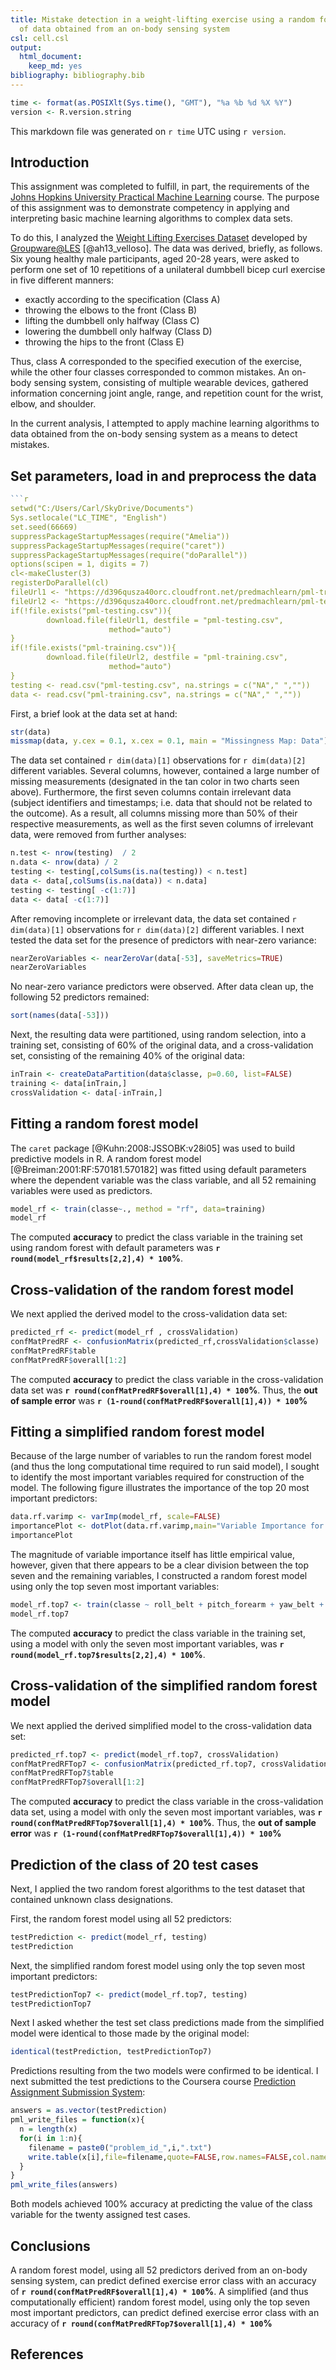 ```yaml
---
title: Mistake detection in a weight-lifting exercise using a random forest analysis
  of data obtained from an on-body sensing system
csl: cell.csl
output:
  html_document:
    keep_md: yes
bibliography: bibliography.bib
---
```


```r
time <- format(as.POSIXlt(Sys.time(), "GMT"), "%a %b %d %X %Y")
version <- R.version.string
```
This markdown file was generated on `r time` UTC using `r version`.

## Introduction

This assignment was completed to fulfill, in part, the requirements of the [Johns Hopkins University Practical Machine Learning](https://www.coursera.org/course/predmachlearn) course.  The purpose of this assignment was to demonstrate competency in applying and interpreting basic machine learning algorithms to complex data sets.

To do this, I analyzed the [Weight Lifting Exercises Dataset](http://groupware.les.inf.puc-rio.br/har) developed by [Groupware@LES](http://groupware.les.inf.puc-rio.br/) [@ah13_velloso].  The data was derived, briefly, as follows.  Six young healthy male participants, aged 20-28 years, were asked to perform one set of 10 repetitions of a unilateral dumbbell bicep curl exercise in five different manners: 

* exactly according to the specification (Class A) 
* throwing the elbows to the front (Class B)
* lifting the dumbbell only halfway (Class C) 
* lowering the dumbbell only halfway (Class D) 
* throwing the hips to the front (Class E)  

Thus, class A corresponded to the specified execution of the exercise, while the other four classes corresponded to common mistakes. An on-body sensing system, consisting of multiple wearable devices, gathered information concerning joint angle, range, and repetition count for the wrist, elbow, and shoulder.

In the current analysis, I attempted to apply machine learning algorithms to data obtained from the on-body sensing system as a means to detect mistakes.  

## Set parameters, load in and preprocess the data

```r
```r
setwd("C:/Users/Carl/SkyDrive/Documents")
Sys.setlocale("LC_TIME", "English")
set.seed(66669)
suppressPackageStartupMessages(require("Amelia"))
suppressPackageStartupMessages(require("caret"))
suppressPackageStartupMessages(require("doParallel"))
options(scipen = 1, digits = 7)
cl<-makeCluster(3)
registerDoParallel(cl)
fileUrl1 <- "https://d396qusza40orc.cloudfront.net/predmachlearn/pml-training.csv"
fileUrl2 <- "https://d396qusza40orc.cloudfront.net/predmachlearn/pml-testing.csv"
if(!file.exists("pml-testing.csv")){
        download.file(fileUrl1, destfile = "pml-testing.csv", 
                      method="auto") 
}
if(!file.exists("pml-training.csv")){
        download.file(fileUrl2, destfile = "pml-training.csv", 
                      method="auto")          
}
testing <- read.csv("pml-testing.csv", na.strings = c("NA"," ",""))
data <- read.csv("pml-training.csv", na.strings = c("NA"," ",""))
```

First, a brief look at the data set at hand:

```r
str(data)
missmap(data, y.cex = 0.1, x.cex = 0.1, main = "Missingness Map: Data"); missmap(testing, y.cex = 0.1, x.cex = 0.1, main = "Missingness Map: Test")
```

The data set contained `r dim(data)[1]` observations for `r dim(data)[2]` different variables.  Several columns, however, contained a large number of missing measurements (designated in the tan color in two charts seen above). Furthermore, the first seven columns contain irrelevant data (subject identifiers and timestamps; i.e. data that should not be related to the outcome).  As a result, all columns missing more than 50% of their respective measurements, as well as the first seven columns of irrelevant data, were removed from further analyses:


```r
n.test <- nrow(testing)  / 2
n.data <- nrow(data) / 2
testing <- testing[,colSums(is.na(testing)) < n.test]
data <- data[,colSums(is.na(data)) < n.data]
testing <- testing[ -c(1:7)]
data <- data[ -c(1:7)]
```


After removing incomplete or irrelevant data, the data set contained `r dim(data)[1]` observations for `r dim(data)[2]` different variables.  I next tested the data set for the presence of predictors with near-zero variance:


```r
nearZeroVariables <- nearZeroVar(data[-53], saveMetrics=TRUE)
nearZeroVariables
```


No near-zero variance predictors were observed.  After data clean up, the following 52 predictors remained:


```r
sort(names(data[-53]))
```


Next, the resulting data were partitioned, using random selection, into a training set, consisting of 60% of the original data, and a cross-validation set, consisting of the remaining 40% of the original data:


```r
inTrain <- createDataPartition(data$classe, p=0.60, list=FALSE)
training <- data[inTrain,]
crossValidation <- data[-inTrain,]
```


## Fitting a random forest model

The `caret` package [@Kuhn:2008:JSSOBK:v28i05] was used to build predictive models in R.  A random forest model [@Breiman:2001:RF:570181.570182] was fitted using default parameters where the dependent variable was the class variable, and all 52 remaining variables were used as predictors.    


```r
model_rf <- train(classe~., method = "rf", data=training)
model_rf
```


The computed **accuracy** to predict the class variable in the training set using random forest with default parameters was **`r round(model_rf$results[2,2],4) * 100`%**.


## Cross-validation of the random forest model

We next applied the derived model to the cross-validation data set:


```r
predicted_rf <- predict(model_rf , crossValidation)
confMatPredRF <- confusionMatrix(predicted_rf,crossValidation$classe)
confMatPredRF$table
confMatPredRF$overall[1:2]
```

The computed **accuracy** to predict the class variable in the cross-validation data set was **`r round(confMatPredRF$overall[1],4) * 100`%**.  Thus, the **out of sample error** was **`r (1-round(confMatPredRF$overall[1],4)) * 100`%**  

## Fitting a simplified random forest model

Because of the large number of variables to run the random forest model (and thus the long computational time required to run said model), I sought to identify the most important variables required for construction of the model.  The following figure illustrates the importance of the top 20 most important predictors:


```r
data.rf.varimp <- varImp(model_rf, scale=FALSE) 
importancePlot <- dotPlot(data.rf.varimp,main="Variable Importance for Random Forest Model")
importancePlot 
```


The magnitude of variable importance itself has little empirical value, however, given that there appears to be a clear division between the top seven and the remaining variables, I constructed a random forest model using only the top seven most important variables:


```r
model_rf.top7 <- train(classe ~ roll_belt + pitch_forearm + yaw_belt + pitch_belt + magnet_dumbbell_z + magnet_dumbbell_y + roll_forearm, method = "rf", data = training)
model_rf.top7
```


The computed **accuracy** to predict the class variable in the training set, using a model with only the seven most important variables, was **`r round(model_rf.top7$results[2,2],4) * 100`%**.

## Cross-validation of the simplified random forest model

We next applied the derived simplified model to the cross-validation data set:

```r
predicted_rf.top7 <- predict(model_rf.top7, crossValidation)
confMatPredRFTop7 <- confusionMatrix(predicted_rf.top7, crossValidation$classe)
confMatPredRFTop7$table
confMatPredRFTop7$overall[1:2]
```

The computed **accuracy** to predict the class variable in the cross-validation data set, using a model with only the seven most important variables,  was **`r round(confMatPredRFTop7$overall[1],4) * 100`%**.  Thus, the **out of sample error** was **`r (1-round(confMatPredRFTop7$overall[1],4)) * 100`%** 

## Prediction of the class of 20 test cases

Next, I applied the two random forest algorithms to the test dataset that contained unknown class designations.

First, the random forest model using all 52 predictors:

```r
testPrediction <- predict(model_rf, testing)
testPrediction
```


Next, the simplified random forest model using only the top seven most important predictors:

```r
testPredictionTop7 <- predict(model_rf.top7, testing)
testPredictionTop7
```


Next I asked whether the test set class predictions made from the simplified model were identical to those made by the original model:


```r
identical(testPrediction, testPredictionTop7)
```


Predictions resulting from the two models were confirmed to be identical.  I next submitted the test predictions to the Coursera course [Prediction Assignment Submission System](https://class.coursera.org/predmachlearn-005/assignment):


```r
answers = as.vector(testPrediction)
pml_write_files = function(x){
  n = length(x)
  for(i in 1:n){
    filename = paste0("problem_id_",i,".txt")
    write.table(x[i],file=filename,quote=FALSE,row.names=FALSE,col.names=FALSE)
  }
}
pml_write_files(answers)
```


Both models achieved 100% accuracy at predicting the value of the class variable for the twenty assigned test cases.

## Conclusions

A random forest model, using all 52 predictors derived from an on-body sensing system, can predict defined exercise error class with an accuracy of **`r round(confMatPredRF$overall[1],4) * 100`%**.  A simplified (and thus computationally efficient) random forest model, using only the top seven most important predictors, can predict defined exercise error class with an accuracy of **`r round(confMatPredRFTop7$overall[1],4) * 100`%**
  

## References

